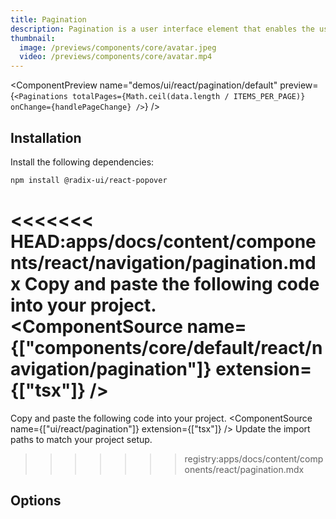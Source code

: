 ```yaml
---
title: Pagination
description: Pagination is a user interface element that enables the user to select a specific page from a range of pages.
thumbnail:
  image: /previews/components/core/avatar.jpeg
  video: /previews/components/core/avatar.mp4
---
```


<ComponentPreview
  name="demos/ui/react/pagination/default"
  preview={`<Paginations totalPages={Math.ceil(data.length / ITEMS_PER_PAGE)} onChange={handlePageChange} />`}
/>

## Installation

Install the following dependencies:

```bash
npm install @radix-ui/react-popover
```
<<<<<<< HEAD:apps/docs/content/components/react/navigation/pagination.mdx
Copy and paste the following code into your project.<br/>
  <ComponentSource name={["components/core/default/react/navigation/pagination"]} extension={["tsx"]} />
=======

<Step>Copy and paste the following code into your project.</Step>
<ComponentSource name={["ui/react/pagination"]} extension={["tsx"]} />
<Step>Update the import paths to match your project setup.</Step>
</Steps>
>>>>>>> registry:apps/docs/content/components/react/pagination.mdx

## Options
